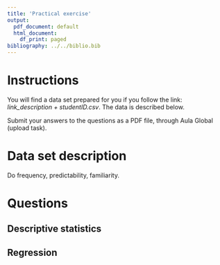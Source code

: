 ```yaml
---
title: 'Practical exercise'
output:
  pdf_document: default
  html_document:
    df_print: paged
bibliography: ../../biblio.bib
---
```


# Instructions

You will find a data set prepared for you if you follow the link: *link_description + studentID.csv*. The data is described below.

Submit your answers to the questions as a PDF file, through Aula Global (upload task).

# Data set description

Do frequency, predictability, familiarity.

# Questions

## Descriptive statistics

## Regression